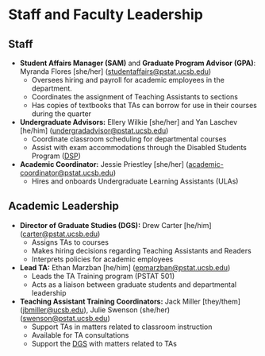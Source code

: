 # Staff and Faculty Leadership {#sec-StaffandFacultyContact}

## Staff {- #Staff}

- **Student Affairs Manager (SAM)** and **Graduate Program Advisor (GPA)**: Myranda Flores [she/her] ([studentaffairs@pstat.ucsb.edu](mailto:studentaffairs@pstat.ucsb.edu))
    - Oversees hiring and payroll for academic employees in the department.  
    - Coordinates the assignment of Teaching Assistants to sections
    - Has copies of textbooks that TAs can borrow for use in their courses during the quarter

- **Undergraduate Advisors:** Ellery Wilkie [she/her] and Yan Laschev [he/him] ([undergradadvisor@pstat.ucsb.edu](mailto:undergradadvisor@pstat.ucsb.edu))
    - Coordinate classroom scheduling for departmental courses
    - Assist with exam accommodations through the Disabled Students Program ([DSP](https://dsp.sa.ucsb.edu/))

- **Academic Coordinator:** Jessie Priestley [she/her] ([academic-coordinator@pstat.ucsb.edu](mailto:academic-coordinator@pstat.ucsb.edu))
    - Hires and onboards Undergraduate Learning Assistants (ULAs) 

## Academic Leadership {- #AcadLead}
- **Director of Graduate Studies (DGS):** Drew Carter [he/him] ([carter@pstat.ucsb.edu](mailto:carter@pstat.ucsb.edu))
    - Assigns TAs to courses
    - Makes hiring decisions regarding Teaching Assistants and Readers
    - Interprets policies for academic employees 


- **Lead TA:** Ethan Marzban [he/him] ([epmarzban@pstat.ucsb.edu](mailto:epmarzban@pstat.ucsb.edu))
    - Leads the TA Training program (PSTAT 501)
    - Acts as a liaison between graduate students and departmental leadership
    
    
    
- **Teaching Assistant Training Coordinators:** Jack Miller [they/them] ([jbmiller@ucsb.edu](mailto:jbmiller@ucsb.edu)), Julie Swenson (she/her) ([swenson@pstat.ucsb.edu](mailto:swenson@pstat.ucsb.edu)) 
    - Support TAs in matters related to classroom instruction
    - Available for TA consultations 
    - Support the [DGS](#DeptPeople) with matters related to TAs


